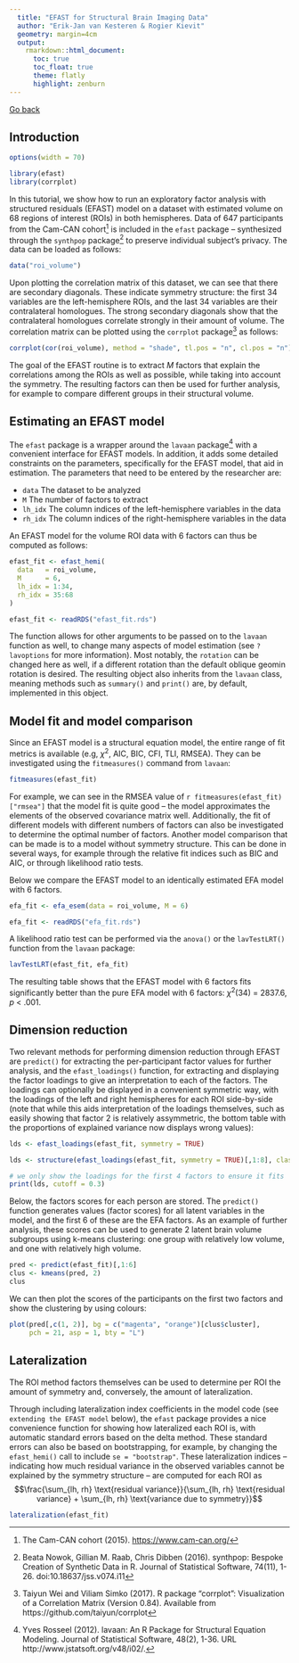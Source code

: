 ```yaml
---
  title: "EFAST for Structural Brain Imaging Data"
  author: "Erik-Jan van Kesteren & Rogier Kievit"
  geometry: margin=4cm
  output: 
    rmarkdown::html_document:
      toc: true
      toc_float: true
      theme: flatly
      highlight: zenburn
---
```


[Go back](../efast)

## Introduction
```r
options(width = 70)
```

```r
library(efast)
library(corrplot)
```

In this tutorial, we show how to run an exploratory factor analysis with structured residuals (EFAST) model on a dataset with estimated volume on 68 regions of interest (ROIs) in both hemispheres. Data of 647 participants from the Cam-CAN cohort[^camcan] is included in the `efast` package -- synthesized through the `synthpop` package[^synthpop] to preserve individual subject's privacy. The data can be loaded as follows:

```r
data("roi_volume")
```

Upon plotting the correlation matrix of this dataset, we can see that there are secondary diagonals. These indicate symmetry structure: the first 34 variables are the left-hemisphere ROIs, and the last 34 variables are their contralateral homologues. The strong secondary diagonals show that the contralateral homologues correlate strongly in their amount of volume. The correlation matrix can be plotted using the `corrplot` package[^corrplot] as follows:

```r
corrplot(cor(roi_volume), method = "shade", tl.pos = "n", cl.pos = "n")
```

The goal of the EFAST routine is to extract $M$ factors that explain the correlations among the ROIs as well as possible, while taking into account the symmetry. The resulting factors can then be used for further analysis, for example to compare different groups in their structural volume.

## Estimating an EFAST model
The `efast` package is a wrapper around the `lavaan` package[^lavaan] with a convenient interface for EFAST models. In addition, it adds some detailed constraints on the parameters, specifically for the EFAST model, that aid in estimation. The parameters that need to be entered by the researcher are:

- `data` The dataset to be analyzed
- `M` The number of factors to extract
- `lh_idx` The column indices of the left-hemisphere variables in the data
- `rh_idx` The column indices of the right-hemisphere variables in the data

An EFAST model for the volume ROI data with 6 factors can thus be computed as follows:

```r
efast_fit <- efast_hemi(
  data   = roi_volume,
  M      = 6,
  lh_idx = 1:34,
  rh_idx = 35:68
)
```

```r
efast_fit <- readRDS("efast_fit.rds")
```

The function allows for other arguments to be passed on to the `lavaan` function as well, to change many aspects of model estimation (see `?lavoptions` for more information). Most notably, the `rotation` can be changed here as well, if a different rotation than the default oblique geomin rotation is desired. The resulting object also inherits from the `lavaan` class, meaning methods such as `summary()` and `print()` are, by default, implemented in this object.

## Model fit and model comparison
Since an EFAST model is a structural equation model, the entire range of fit metrics is available (e.g, $\chi^2$, AIC, BIC, CFI, TLI, RMSEA). They can be investigated using the `fitmeasures()` command from `lavaan`:

```r
fitmeasures(efast_fit)
```

For example, we can see in the RMSEA value of `r fitmeasures(efast_fit)["rmsea"]` that the model fit is quite good -- the model approximates the elements of the observed covariance matrix well. Additionally, the fit of different models with different numbers of factors can also be investigated to determine the optimal number of factors. Another model comparison that can be made is to a model without symmetry structure. This can be done in several ways, for example through the relative fit indices such as BIC and AIC, or through likelihood ratio tests.

Below we compare the EFAST model to an identically estimated EFA model with 6 factors.

```r
efa_fit <- efa_esem(data = roi_volume, M = 6)
```
```r
efa_fit <- readRDS("efa_fit.rds")
```

A likelihood ratio test can be performed via the `anova()` or the `lavTestLRT()` function from the `lavaan` package:

```r
lavTestLRT(efast_fit, efa_fit)
```

The resulting table shows that the EFAST model with 6 factors fits significantly better than the pure EFA model with 6 factors: $\chi^2$(34) = 2837.6, _p_ < .001.

## Dimension reduction
Two relevant methods for performing dimension reduction through EFAST are `predict()` for extracting the per-participant factor values for further analysis, and the `efast_loadings()` function, for extracting and displaying the factor loadings to give an interpretation to each of the factors. The loadings can optionally be displayed in a convenient symmetric way, with the loadings of the left and right hemispheres for each ROI side-by-side (note that while this aids interpretation of the loadings themselves, such as easily showing that factor 2 is relatively assymmetric, the bottom table with the proportions of explained variance now displays wrong values):
```r
lds <- efast_loadings(efast_fit, symmetry = TRUE)
```

```r
lds <- structure(efast_loadings(efast_fit, symmetry = TRUE)[,1:8], class = "loadings")
```

```r
# we only show the loadings for the first 4 factors to ensure it fits
print(lds, cutoff = 0.3)
```

Below, the factors scores for each person are stored. The `predict()` function generates values (factor scores) for all latent variables in the model, and the first 6 of these are the EFA factors. As an example of further analysis, these scores can be used to generate 2 latent brain volume subgroups using k-means clustering: one group with relatively low volume, and one with relatively high volume.

```r
pred <- predict(efast_fit)[,1:6]
clus <- kmeans(pred, 2)
clus
```

We can then plot the scores of the participants on the first two factors and show the clustering by using colours:
```r
plot(pred[,c(1, 2)], bg = c("magenta", "orange")[clus$cluster],
     pch = 21, asp = 1, bty = "L")
```

## Lateralization

The ROI method factors themselves can be used to determine per ROI the amount of symmetry and, conversely, the amount of lateralization.

Through including lateralization index coefficients in the model code (see `extending the EFAST model` below), the `efast` package provides a nice convenience function for showing how lateralized each ROI is, with automatic standard errors based on the delta method. These standard errors can also be based on bootstrapping, for example, by changing the `efast_hemi()` call to include `se = "bootstrap"`. These lateralization indices -- indicating how much residual variance in the observed variables cannot be explained by the symmetry structure -- are computed for each ROI as
$$\frac{\sum_{lh, rh} \text{residual variance}}{\sum_{lh, rh} \text{residual variance} + \sum_{lh, rh} \text{variance due to symmetry}}$$

```r
lateralization(efast_fit)
```

[^synthpop]: Beata Nowok, Gillian M. Raab, Chris Dibben (2016). synthpop: Bespoke Creation of Synthetic
  Data in R. Journal of Statistical Software, 74(11), 1-26. doi:10.18637/jss.v074.i11
[^camcan]: The Cam-CAN cohort (2015). [https://www.cam-can.org/](https://www.cam-can.org/)
[^corrplot]: Taiyun Wei and Viliam Simko (2017). R package "corrplot": Visualization of a Correlation
  Matrix (Version 0.84). Available from https://github.com/taiyun/corrplot
[^lavaan]: Yves Rosseel (2012). lavaan: An R Package for Structural Equation Modeling. Journal of
  Statistical Software, 48(2), 1-36. URL http://www.jstatsoft.org/v48/i02/.
